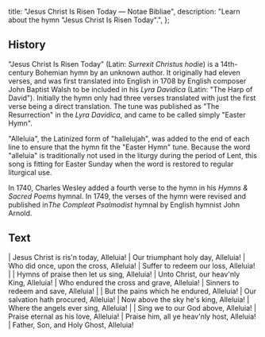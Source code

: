   title: "Jesus Christ Is Risen Today — Notae Bibliae",
  description: "Learn about the hymn \"Jesus Christ Is Risen Today\".",
};

<Initial text="Jesus Christ Is Risen Today" />

## History

"Jesus Christ Is Risen Today" (Latin: *Surrexit Christus hodie*) is a 14th-century Bohemian hymn by an unknown author. It originally had eleven verses, and was first translated into English in 1708 by English composer John Baptist Walsh to be included in his *Lyra Davidica* (Latin: "The Harp of David"). Initially the hymn only had three verses translated with just the first verse being a direct translation. The tune was published as "The Resurrection" in the *Lyra Davidica*, and came to be called simply "Easter Hymn".

"Alleluia", the Latinized form of "hallelujah", was added to the end of each line to ensure that the hymn fit the "Easter Hymn" tune. Because the word "alleluia" is traditionally not used in the liturgy during the period of Lent, this song is fitting for Easter Sunday when the word is restored to regular liturgical use.

In 1740, Charles Wesley added a fourth verse to the hymn in his *Hymns & Sacred Poems* hymnal. In 1749, the verses of the hymn were revised and published in*The Compleat Psalmodist* hymnal by English hymnist John Arnold.

## Text

<Poetry>
|  Jesus Christ is ris'n today, Alleluia!
|  Our triumphant holy day, Alleluia!
|  Who did once, upon the cross, Alleluia!
|  Suffer to redeem our loss, Alleluia!
|
|  Hymns of praise then let us sing, Alleluia!
|  Unto Christ, our heav'nly King, Alleluia!
|  Who endured the cross and grave, Alleluia!
|  Sinners to redeem and save, Alleluia!
|
|  But the pains which he endured, Alleluia!
|  Our salvation hath procured, Alleluia!
|  Now above the sky he's king, Alleluia!
|  Where the angels ever sing, Alleluia!
|
|  Sing we to our God above, Alleluia!
|  Praise eternal as his love, Alleluia!
|  Praise him, all ye heav'nly host, Alleluia!
|  Father, Son, and Holy Ghost, Alleluia!
</Poetry>
